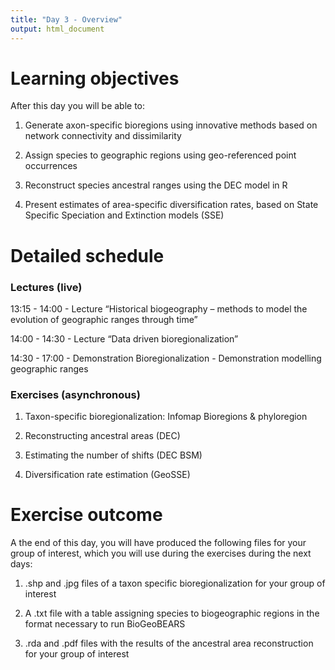 ```yaml
---
title: "Day 3 - Overview"
output: html_document
---
```


# Learning objectives
After this day you will be able to:

1. Generate axon-specific bioregions using innovative methods based on network connectivity and dissimilarity

2. Assign species to geographic regions using geo-referenced point occurrences

3. Reconstruct species ancestral ranges using the DEC model in R 

4. Present estimates of area-specific diversification rates, based on State Specific Speciation and Extinction models (SSE)

# Detailed schedule

### Lectures (live)
13:15 - 14:00
- Lecture “Historical biogeography – methods to model the evolution of geographic ranges through time”

14:00 - 14:30
- Lecture "Data driven bioregionalization"

14:30 - 17:00
- Demonstration Bioregionalization
- Demonstration modelling geographic ranges

### Exercises (asynchronous)
1. Taxon-specific bioregionalization: Infomap Bioregions & phyloregion

2. Reconstructing ancestral areas (DEC)

3. Estimating the number of shifts (DEC BSM)

4. Diversification rate estimation (GeoSSE)


# Exercise outcome
A the end of this day, you will have produced the following files for your group of interest, which you will use during the exercises during the next days:

1. .shp and .jpg files of a taxon specific bioregionalization for your group of interest

2. A .txt file with a table assigning species to biogeographic regions in the format necessary to run BioGeoBEARS

3. .rda and .pdf files with the results of the ancestral area reconstruction for your group of interest


